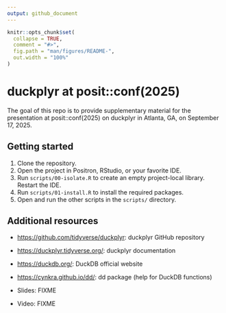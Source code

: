 ```yaml
---
output: github_document
---
```


<!-- README.md is generated from README.Rmd. Please edit that file -->

```r
knitr::opts_chunk$set(
  collapse = TRUE,
  comment = "#>",
  fig.path = "man/figures/README-",
  out.width = "100%"
)
```

# duckplyr at posit::conf(2025)

<!-- badges: start -->
<!-- badges: end -->

The goal of this repo is to provide supplementary material for the presentation at posit::conf(2025) on duckplyr in Atlanta, GA, on September 17, 2025.

## Getting started

1. Clone the repository.
2. Open the project in Positron, RStudio, or your favorite IDE.
3. Run `scripts/00-isolate.R` to create an empty project-local library. Restart the IDE.
4. Run `scripts/01-install.R` to install the required packages.
5. Open and run the other scripts in the `scripts/` directory.

## Additional resources

- <https://github.com/tidyverse/duckplyr>: duckplyr GitHub repository

- <https://duckplyr.tidyverse.org/>: duckplyr documentation

- <https://duckdb.org/>: DuckDB official website

- <https://cynkra.github.io/dd/>: dd package (help for DuckDB functions)

- Slides: FIXME

- Video: FIXME
